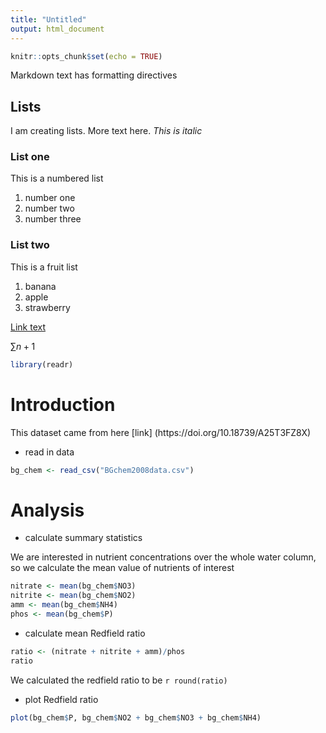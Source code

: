 ```yaml
---
title: "Untitled"
output: html_document
---
```


```r
knitr::opts_chunk$set(echo = TRUE)
```

Markdown text has formatting directives

## Lists

I am creating lists. More text here.  *This is italic*

### List one

This is a numbered list

1. number one
2. number two
3. number three

### List two

This is a fruit list

1. banana
2. apple
3. strawberry

[Link text](http://nceas.ucsb.edu)

$\sum {n+1}$

```r
library(readr)
```

# Introduction

This dataset came from here [link] (https://doi.org/10.18739/A25T3FZ8X)

* read in data

```r
bg_chem <- read_csv("BGchem2008data.csv")
```


# Analysis

* calculate summary statistics

We are interested in nutrient concentrations over the whole water column, so we calculate the mean value of nutrients of interest

```r
nitrate <- mean(bg_chem$NO3)
nitrite <- mean(bg_chem$NO2)
amm <- mean(bg_chem$NH4)
phos <- mean(bg_chem$P)
```


* calculate mean Redfield ratio

```r
ratio <- (nitrate + nitrite + amm)/phos
ratio
```

We calculated the redfield ratio to be `r round(ratio) `


* plot Redfield ratio 

```r
plot(bg_chem$P, bg_chem$NO2 + bg_chem$NO3 + bg_chem$NH4)
```

